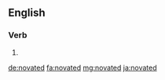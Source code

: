 ==English==

===Verb===
{{head|en|verb form}}

# {{en-past of|novate}}

[[de:novated]]
[[fa:novated]]
[[mg:novated]]
[[ja:novated]]